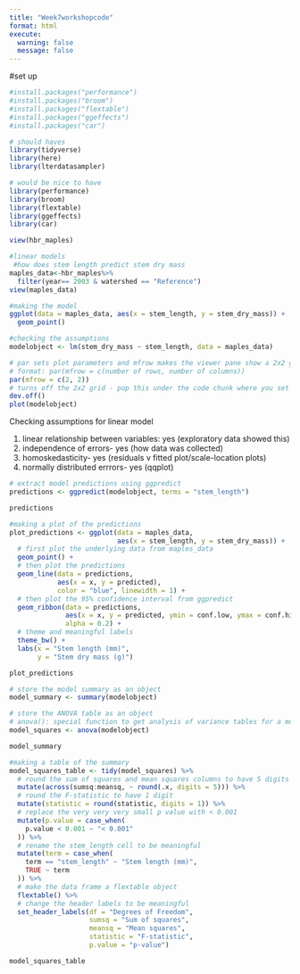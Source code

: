 ```yaml
---
title: "Week7workshopcode"
format: html
execute:
  warning: false
  message: false
---
```


#set up

```r
#install.packages("performance")
#install.packages("broom")
#install.packages("flextable")
#install.packages("ggeffects")
#install.packages("car")
```


```r
# should haves
library(tidyverse)
library(here)
library(lterdatasampler)

# would be nice to have
library(performance)
library(broom)
library(flextable)
library(ggeffects)
library(car)
```

```r
view(hbr_maples)
```


```r
#linear models
 #how does stem length predict stem dry mass
maples_data<-hbr_maples%>%
  filter(year== 2003 & watershed == "Reference")
view(maples_data)
```
```r
#making the model
ggplot(data = maples_data, aes(x = stem_length, y = stem_dry_mass)) +
  geom_point()
```
```r
#checking the assumptions
modelobject <- lm(stem_dry_mass ~ stem_length, data = maples_data)

# par sets plot parameters and mfrow makes the viewer pane show a 2x2 grid of plots
# format: par(mfrow = c(number of rows, number of columns))
par(mfrow = c(2, 2))
# turns off the 2x2 grid - pop this under the code chunk where you set the 2x2 grid
dev.off()
plot(modelobject)

```

Checking assumptions for linear model

1. linear relationship between variables: yes (exploratory data showed this)
2. independence of errors- yes (how data was collected)
3. homoskedasticity- yes (residuals v fitted plot/scale-location plots)
4. normally distributed errrors- yes (qqplot)


```r
# extract model predictions using ggpredict
predictions <- ggpredict(modelobject, terms = "stem_length")

predictions
```

```r
#making a plot of the predictions
plot_predictions <- ggplot(data = maples_data, 
                           aes(x = stem_length, y = stem_dry_mass)) +
  # first plot the underlying data from maples_data
  geom_point() +
  # then plot the predictions
  geom_line(data = predictions, 
            aes(x = x, y = predicted), 
            color = "blue", linewidth = 1) +
  # then plot the 95% confidence interval from ggpredict
  geom_ribbon(data = predictions, 
              aes(x = x, y = predicted, ymin = conf.low, ymax = conf.high), 
              alpha = 0.2) +
  # theme and meaningful labels
  theme_bw() +
  labs(x = "Stem length (mm)",
       y = "Stem dry mass (g)")

plot_predictions
```

```r
# store the model summary as an object
model_summary <- summary(modelobject)

# store the ANOVA table as an object
# anova(): special function to get analysis of variance tables for a model
model_squares <- anova(modelobject)

model_summary
```

```r
#making a table of the summary
model_squares_table <- tidy(model_squares) %>% 
  # round the sum of squares and mean squares columns to have 5 digits (could be less)
  mutate(across(sumsq:meansq, ~ round(.x, digits = 5))) %>% 
  # round the F-statistic to have 1 digit
  mutate(statistic = round(statistic, digits = 1)) %>% 
  # replace the very very very small p value with < 0.001
  mutate(p.value = case_when(
    p.value < 0.001 ~ "< 0.001"
  )) %>% 
  # rename the stem_length cell to be meaningful
  mutate(term = case_when(
    term == "stem_length" ~ "Stem length (mm)",
    TRUE ~ term
  )) %>% 
  # make the data frame a flextable object
  flextable() %>% 
  # change the header labels to be meaningful
  set_header_labels(df = "Degrees of Freedom", 
                    sumsq = "Sum of squares",
                    meansq = "Mean squares",
                    statistic = "F-statistic",
                    p.value = "p-value")

model_squares_table
```


















































































